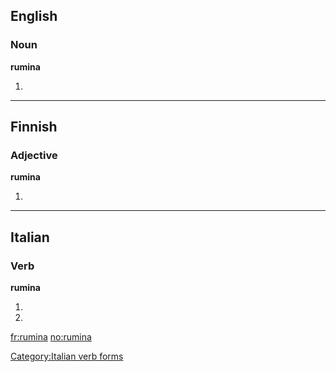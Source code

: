 ==English==

===Noun===
'''rumina'''

# {{plural of|rumen}}

----

==Finnish==

===Adjective===
'''rumina'''

# {{fi-form of|type=adjective|case=essive|pl=plural|ruma}}

----

==Italian==

===Verb===
'''rumina'''

# {{form of|[[third-person|Third-person]] [[singular]] [[present tense]]|[[ruminare#Italian|ruminare]]|lang=Italian}}
# {{form of|[[second-person|Second-person]] singular [[imperative]]|ruminare#Italian|ruminare|lang=Italian}}

[[Category:Italian verb forms]]

[[fr:rumina]]
[[no:rumina]]